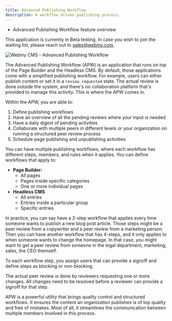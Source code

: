 ```yaml
---
title: Advanced Publishing Workflow
description: A workflow driven publishing process.
---
```



<Alert type="success" title="WHAT YOU'LL LEARN">

 - Advanced Publishing Workflow feature overview

</Alert>

<Alert type="warning" title="BETA">

This application is currently in Beta testing. In case you wish to join the waiting list, please reach out to sales@webiny.com.

</Alert>

![Webiny CMS - Advanced Publishing Workflow](./assets/webiny-apw.png)

The Advanced Publishing Workflow (APW) is an application that runs on top of the Page Builder and the Headless CMS. By default, those applications come with a simplified publishing workflow. For example, users can either publish content or set it in a `review requested` state. The actual review is done outside the system, and there's no collaboration platform that's provided to manage this activity. 
This is where the APW comes in. 

Within the APW, you are able to:
1. Define publishing workflows
2. Have an overview of all the pending reviews where your input is needed
3. Have a daily digest of pending activities
4. Collaborate with multiple peers in different levels or your organization on running a structured peer review process
5. Schedule page publishing and unpublishing activities


You can have multiple publishing workflows, where each workflow has different steps, members, and rules when it applies. You can define workflows that apply to:

- **Page Builder:**
    -  All pages
    - Pages inside specific categories
    - One or more individual pages
- **Headless CMS**
    - All entries
    - Entries inside a particular group
    - Specific entries

In practice, you can say have a 2-step workflow that applies every time someone wants to publish a new blog post article. Those steps might be a peer review from a copywriter and a peer review from a marketing person. Then you can have another workflow that has 4-steps, and it only applies to when someone wants to change the homepage. In that case, you might want to get a peer review from someone in the legal department, marketing, sales, the CEO themself.  

To each workflow step, you assign users that can provide a signoff and define steps as blocking or non-blocking. 

The actual peer review is done by reviewers requesting one or more changes. All changes need to be resolved before a reviewer can provide a signoff for that step. 

APW is a powerful utility that brings quality control and structured workflows. It ensures the content an organization publishes is of top quality and free of mistakes. Most of all, it streamlines the communication between multiple members involved in this process.